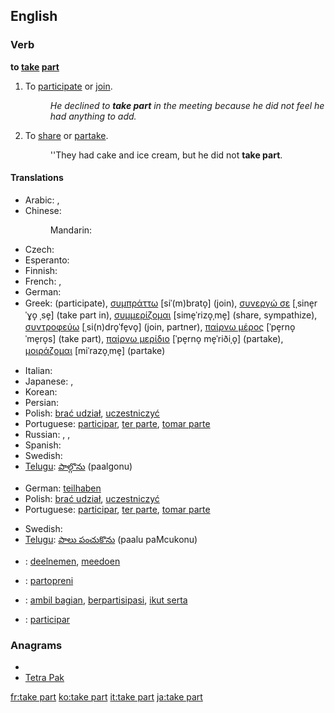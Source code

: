 ==English==

===Verb===
'''to [[take]] [[part]]'''

# {{idiom|intransitive|followed by "in"}} To [[participate]] or [[join]].
#: ''He declined to '''take part''' in the meeting because he did not feel he had anything to add.''
# {{idiom}} To [[share]] or [[partake]].
#: ''They had cake and ice cream, but he did not '''take part'''.

====Translations====
{{trans-top|participate or join}}
* Arabic: {{t|ar|شارك|tr=shaaraka}},  {{t|ar|ساهم|tr=saahama}}
* Chinese:
*: Mandarin: {{t-|cmn|参加|tr=cānjiā|sc=Hani}}
* Czech: {{t-|cs|účastnit|alt=účastnit se}}
* Esperanto: {{t-|eo|partopreni|xs=Esperanto}}
* Finnish: {{t+|fi|osallistua}}
* French: {{t+|fr|participer}}, {{t+|fr|prendre part}}
* German: {{t+|de|teilnehmen}}
* Greek: {{t|el|συμμετέχω|tr=symmetékhō}} (participate), [[συμπράττω]] [siˈ(m)brato̞] (join), [[συνεργώ σε]] [ˌsine̞rˈɣo̞ ˌse̞] (take part in), [[συμμερίζομαι]] [sime̞ˈrizo̞ˌme̞] (share, sympathize), [[συντροφεύω]] [ˌsi(n)dro̞ˈfe̞vo̞] (join, partner), [[παίρνω μέρος]] [ˈpe̞rno̞ ˈme̞ro̞s] (take part), [[παίρνω μερίδιο]] [ˈpe̞rno̞ me̞ˈriðiˌo̞] (partake), [[μοιράζομαι]] [miˈrazo̞ˌme̞] (partake)
{{trans-mid}}
* Italian: {{t+|it|partecipare}}
* Japanese: {{t-|ja|参加する|tr=さんかする, sanka-suru}},  {{t|ja|加わる|tr=くわわる, kuwawaru}}
* Korean: {{t|ko|참가하다|tr=chamga-hada|sc=Hang}}
* Persian: {{t+|fa|شریک|xs=Persian}}
* Polish: [[brać udział]], [[uczestniczyć]]
* Portuguese: [[participar]], [[ter parte]], [[tomar parte]]
* Russian: {{t|ru|принимать участие|tr=prinimát' učástije}} {{impf}},  {{t|ru|принять участие|tr=prinját' učástije}} {{pf}},  {{t+|ru|участвовать|tr=učástvovat’}} {{impf}}
* Spanish: {{t-|es|participar}}
* Swedish: {{t+|sv|delta}}
* [[Telugu]]: [[పాల్గొను]] (paalgonu)
{{trans-bottom}}

{{trans-top|share or partake}}
* German: [[teilhaben]]
* Polish: [[brać udział]], [[uczestniczyć]]
* Portuguese: [[participar]], [[ter parte]], [[tomar parte]]
{{trans-mid}}
* Swedish: {{t+|sv|dela}}
* [[Telugu]]: [[పాలు పంచుకొను]] (paalu paMcukonu)
{{trans-bottom}}

{{checktrans-top}}
* {{ttbc|Dutch}}: [[deelnemen]], [[meedoen]]
* {{ttbc|Esperanto}}: [[partopreni]]
* {{ttbc|Indonesian}}: [[ambil bagian]], [[partisipasi|berpartisipasi]], [[ikut serta]]
* {{ttbc|Interlingua}}: [[participar]]
{{checktrans-bottom}}

===Anagrams===
* {{alphagram|aaekprtt}}
* [[Tetra Pak#English|Tetra Pak]]

[[fr:take part]]
[[ko:take part]]
[[it:take part]]
[[ja:take part]]